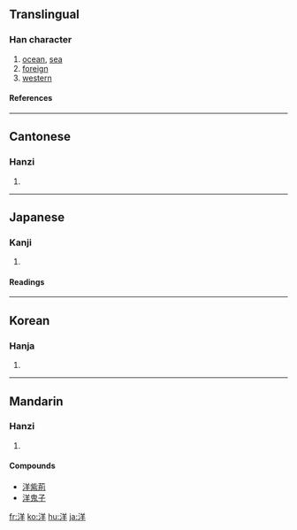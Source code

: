 ==Translingual==
===Han character===
{{Han char|rn=85|rad=水|as=06|sn=9|four=3815<sub>1</sub>|canj=水廿手 (ETQ)}}
# [[ocean]], [[sea]]
# [[foreign]]
# [[western]]
====References====
{{Han ref|kx=0619.280|dkj=17363|dj=1014.190|hdz=31615.110|uh=6D0B|ud=27915|bh=AC76|bd=44150}}

----
==Cantonese==
===Hanzi===
{{yue-hanzi|jyut=|y=yeung4}}
# {{defn|Cantonese}}

----
==Japanese==
===Kanji===
{{ja-kanji|grade=3|rs=水06}}
# {{defn|Japanese}} 
====Readings====
{{ja-readings|on=[[よう]] (yō), [[しょう]] (shō)|kun=[[なだ]] (nada)}}

----
==Korean==
===Hanja===
{{ko-hanja|hangeul=양|eumhun=|rv=yang|mr=yang|y=yang}}
# {{defn|Korean}}

----
==Mandarin==
===Hanzi===
{{cmn-hanzi|pin=[[yáng]] ([[yang2]])|wg=yang<sup>2</sup>}}
# {{defn|Mandarin}}

====Compounds====
*[[洋紫荊]]
*[[洋鬼子]]

[[fr:洋]]
[[ko:洋]]
[[hu:洋]]
[[ja:洋]]